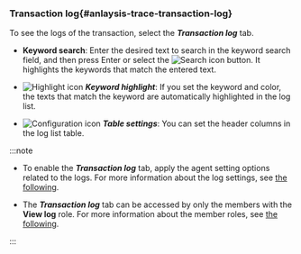 ### Transaction log{#anlaysis-trace-transaction-log}

To see the logs of the transaction, select the **_Transaction log_** tab.

<ImgLang img="analysis-tx-transaction-log.png" desc="Transaction log" />

-   **Keyword search**: Enter the desired text to search in the keyword search field, and then press Enter or select the ![Search icon](/img/ico-search.svg) button. It highlights the keywords that match the entered text.

-   ![Highlight icon](/img/ic-highlight.svg) **_Keyword highlight_**: If you set the keyword and color, the texts that match the keyword are automatically highlighted in the log list.

-   ![Configuration icon](/img/ico-setting.svg) **_Table settings_**: You can set the header columns in the log list table.

:::note

-   To enable the **_Transaction log_** tab, apply the agent setting options related to the logs. For more information about the log settings, see [the following](../log/log-function).

-   The **_Transaction log_** tab can be accessed by only the members with the **View log** role. For more information about the member roles, see [the following](../project/project-structure#member-auth).

:::
